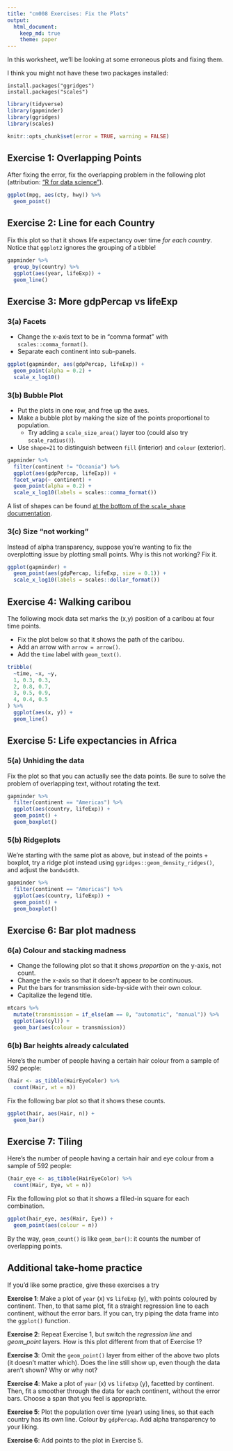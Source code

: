 ```yaml
---
title: "cm008 Exercises: Fix the Plots"
output: 
  html_document:
    keep_md: true
    theme: paper
---
```

<!-- To view the html file on github, use the following link: https://hadleyd2.github.io/STAT545-participation/cm008/cm008-exercise.html -->

<!-- Note that all you have to do is paste, https://hadleyd2.github.io/STAT545-participation/ , in front of the file location within my participation repo, cm008/cm008-exercise.html -->

In this worksheet, we'll be looking at some erroneous plots and fixing them. 

I think you might not have these two packages installed:

```
install.packages("ggridges")
install.packages("scales")
```

```r
library(tidyverse)
library(gapminder)
library(ggridges)
library(scales)
```

<!---The following chunk allows errors when knitting--->

```r
knitr::opts_chunk$set(error = TRUE, warning = FALSE)
```


## Exercise 1: Overlapping Points

After fixing the error, fix the overlapping problem in the following plot (attribution: ["R for data science"](https://r4ds.had.co.nz/data-visualisation.html)).

```r
ggplot(mpg, aes(cty, hwy)) %>% 
  geom_point()
```


## Exercise 2: Line for each Country

Fix this plot so that it shows life expectancy over time _for each country_. Notice that `ggplot2` ignores the grouping of a tibble!

```r
gapminder %>% 
  group_by(country) %>% 
  ggplot(aes(year, lifeExp)) +
  geom_line()
```


## Exercise 3: More gdpPercap vs lifeExp

### 3(a) Facets

- Change the x-axis text to be in "comma format" with `scales::comma_format()`.
- Separate each continent into sub-panels.

```r
ggplot(gapminder, aes(gdpPercap, lifeExp)) +
  geom_point(alpha = 0.2) +
  scale_x_log10()
```

### 3(b) Bubble Plot

- Put the plots in one row, and free up the axes.
- Make a bubble plot by making the size of the points proportional to population. 
  - Try adding a `scale_size_area()` layer too (could also try `scale_radius()`).
- Use `shape=21` to distinguish between `fill` (interior) and `colour` (exterior). 

```r
gapminder %>% 
  filter(continent != "Oceania") %>% 
  ggplot(aes(gdpPercap, lifeExp)) +
  facet_wrap(~ continent) +
  geom_point(alpha = 0.2) +
  scale_x_log10(labels = scales::comma_format())
```

A list of shapes can be found [at the bottom of the `scale_shape` documentation](https://ggplot2.tidyverse.org/reference/scale_shape.html).

### 3(c) Size "not working"

Instead of alpha transparency, suppose you're wanting to fix the overplotting issue by plotting small points. Why is this not working? Fix it.

```r
ggplot(gapminder) +
  geom_point(aes(gdpPercap, lifeExp, size = 0.1)) +
  scale_x_log10(labels = scales::dollar_format())
```



## Exercise 4: Walking caribou

The following mock data set marks the (x,y) position of a caribou at four time points. 

- Fix the plot below so that it shows the path of the caribou. 
- Add an arrow with `arrow = arrow()`.
- Add the `time` label with `geom_text()`.

```r
tribble(
  ~time, ~x, ~y,
  1, 0.3, 0.3,
  2, 0.8, 0.7,
  3, 0.5, 0.9,
  4, 0.4, 0.5
) %>% 
  ggplot(aes(x, y)) + 
  geom_line()
```

## Exercise 5: Life expectancies in Africa

### 5(a) Unhiding the data

Fix the plot so that you can actually see the data points. Be sure to solve the problem of overlapping text, without rotating the text.

```r
gapminder %>% 
  filter(continent == "Americas") %>% 
  ggplot(aes(country, lifeExp)) + 
  geom_point() +
  geom_boxplot()
```

### 5(b) Ridgeplots

We're starting with the same plot as above, but instead of the points + boxplot, try a ridge plot instead using `ggridges::geom_density_ridges()`, and adjust the `bandwidth`.

```r
gapminder %>% 
  filter(continent == "Americas") %>% 
  ggplot(aes(country, lifeExp)) + 
  geom_point() +
  geom_boxplot()
```

## Exercise 6: Bar plot madness

### 6(a) Colour and stacking madness

- Change the following plot so that it shows _proportion_ on the y-axis, not count.
- Change the x-axis so that it doesn't appear to be continuous.
- Put the bars for transmission side-by-side with their own colour.
- Capitalize the legend title.

```r
mtcars %>% 
  mutate(transmission = if_else(am == 0, "automatic", "manual")) %>% 
  ggplot(aes(cyl)) +
  geom_bar(aes(colour = transmission))
```

### 6(b) Bar heights already calculated

Here's the number of people having a certain hair colour from a sample of 592 people:

```r
(hair <- as_tibble(HairEyeColor) %>% 
  count(Hair, wt = n))
```

Fix the following bar plot so that it shows these counts.

```r
ggplot(hair, aes(Hair, n)) +
  geom_bar()
```

## Exercise 7: Tiling

Here's the number of people having a certain hair and eye colour from a sample of 592 people:

```r
(hair_eye <- as_tibble(HairEyeColor) %>% 
  count(Hair, Eye, wt = n))
```

Fix the following plot so that it shows a filled-in square for each combination. 

```r
ggplot(hair_eye, aes(Hair, Eye)) +
  geom_point(aes(colour = n))
```

By the way, `geom_count()` is like `geom_bar()`: it counts the number of overlapping points.


## Additional take-home practice

If you'd like some practice, give these exercises a try

__Exercise 1__: Make a plot of `year` (x) vs `lifeExp` (y), with points coloured by continent. Then, to that same plot, fit a straight regression line to each continent, without the error bars. If you can, try piping the data frame into the `ggplot()` function.

__Exercise 2__: Repeat Exercise 1, but switch the _regression line_ and _geom\_point_ layers. How is this plot different from that of Exercise 1?

__Exercise 3__: Omit the `geom_point()` layer from either of the above two plots (it doesn't matter which). Does the line still show up, even though the data aren't shown? Why or why not?

__Exercise 4__: Make a plot of `year` (x) vs `lifeExp` (y), facetted by continent. Then, fit a smoother through the data for each continent, without the error bars. Choose a span that you feel is appropriate.

__Exercise 5__: Plot the population over time (year) using lines, so that each country has its own line. Colour by `gdpPercap`. Add alpha transparency to your liking. 

__Exercise 6__: Add points to the plot in Exercise 5.